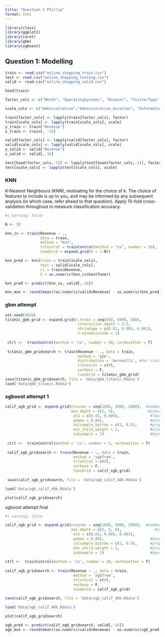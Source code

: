 ```yaml
---
title: "Question 1 Phillip"
format: html
---
```


```r
library(class)
library(ggplot2)
library(caret)
library(gbm)
library(xgboost)
```

## Question 1: Modelling

```r
train <- read.csv("online_shopping_train.csv")
test <- read.csv("online_shopping_testing.csv")
valid <- read.csv("online_shopping_valid.csv")

head(train)

factor_cols <- c("Month", "OperatingSystems", "Browser", "VisitorType", "Weekend", "Revenue")

scale_cols <- c("Administrative","Administrative_Duration", "Informational", "Informational_Duration","ProductRelated","SpecialDay", "ProductRelated_Duration","BounceRates", "ExitRates", "PageValues")

train[factor_cols] <- lapply(train[factor_cols], factor)
train[scale_cols] <- lapply(train[scale_cols], scale)
y_train <- train["Revenue"]
x_train <- train[, -16]

valid[factor_cols] <- lapply(valid[factor_cols], factor)
valid[scale_cols] <- lapply(valid[scale_cols], scale)
y_valid <- valid["Revenue"]
x_valid <- valid[,-16]

test[head(factor_cols,-1)] <- lapply(test[head(factor_cols,-1)], factor)
test[scale_cols] <- lapply(test[scale_cols], scale)
```

### KNN

K-Nearest Neighbours (KNN), motivating for the choice of k. The choice of features to include is up to you, and may be informed by any subsequent analysis (in which case, refer ahead to that question). Apply 10-fold cross-validation throughout to measure classification accuracy.

```r
#| warning: false

N <- 30

knn_cv <- train(Revenue ~ ., 
                data = train,
                method = "knn",
                trControl = trainControl(method = "cv", number = 10),
                tuneGrid = expand.grid(k = 1:N))

knn_pred <- knn(train = train[scale_cols],
                test = valid[scale_cols],
                cl = train$Revenue,
                k = as.numeric(knn_cv$bestTune))

knn_pred <- predict(knn_cv, valid[,-16])

knn_mse <- round(mean((as.numeric(valid$Revenue) - as.numeric(knn_pred))^2), 3)

```
### gbm attempt
```r
set.seed(4026)
titanic_gbm_grid <- expand.grid(n.trees = seq(500, 6000, 500),
                                 interaction.depth = 1:5,
                                 shrinkage = c(0.01, 0.005, 0.001),
                                 n.minobsinnode = 1)
 
 ctrl <-  trainControl(method = 'cv', number = 10, verboseIter = T)
 
 titanic_gbm_gridsearch <- train(Revenue ~ ., data = train,
                                 method = 'gbm',
                                 distribution = 'bernoulli', #For classification
                                 trControl = ctrl,
                                 verbose = F,
                                 tuneGrid = titanic_gbm_grid)
save(titanic_gbm_gridsearch, file = 'data/gbm_titanic.Rdata')
load('data/gbm_titanic.Rdata')
```
### xgboost attempt 1
```r
calif_xgb_grid <- expand.grid(nrounds = seq(1000, 5000, 1000),  #number of trees
                              max_depth = c(2, 5),               #interaction depth
                               eta = c(0.01, 0.005),              #learning rate
                               gamma = 0.001,                     #mindev
                               colsample_bytree = c(1, 0.5),      #proportion random features per tree
                               min_child_weight = 1,              #also controls tree depth
                               subsample = 1)                     #bootstrap proportion
 
 ctrl <-  trainControl(method = 'cv', number = 5, verboseIter = T)
 
 calif_xgb_gridsearch <- train(Revenue ~ ., data = train,
                               method = 'xgbTree',
                               trControl = ctrl,
                               verbose = F,
                               tuneGrid = calif_xgb_grid)
 
 save(calif_xgb_gridsearch, file = 'data/xgb_calif_40k.Rdata')

load('data/xgb_calif_40k.Rdata')

plot(calif_xgb_gridsearch)
```
xgboost attempt final
```r
#| warning: false

calif_xgb_grid <- expand.grid(nrounds = seq(1000, 5000, 1000),  #number of trees
                              max_depth = c(2, 5, 8),               #interaction depth
                               eta = c(0.01, 0.005, 0.001),              #learning rate
                               gamma = 0.001,                     #mindev
                               colsample_bytree = c(1, 0.5),      #proportion random features per tree
                               min_child_weight = 1,              #also controls tree depth
                               subsample = 1)                     #bootstrap proportion
 
ctrl <-  trainControl(method = 'cv', number = 10, verboseIter = T)
 
calif_xgb_gridsearch <- train(Revenue ~ ., data = train,
                               method = 'xgbTree',
                               trControl = ctrl,
                               verbose = F,
                               tuneGrid = calif_xgb_grid)
 
save(calif_xgb_gridsearch, file = 'data/xgb_calif_40k.Rdata')

load('data/xgb_calif_40k.Rdata')

plot(calif_xgb_gridsearch)

xgb_pred <- predict(calif_xgb_gridsearch, valid[,-16])
xgb_mse <- round(mean((as.numeric(valid$Revenue) - as.numeric(xgb_pred))^2), 3)

```
